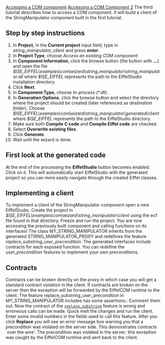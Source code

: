 [[Property:title|Accessing a COM component]]
[[Property:link_title|Accessing a COM Component]]
[[Property:weight|2]]
The third tutorial describes how to access a COM component. It will build a client of the <eiffel>StringManipulator</eiffel> component built in the first tutorial. 
==Step by step instructions==
#  In '''Project''', in the '''Current project''' input field, type in ''string_manipulator_client'' and press '''enter'''. 
#  In '''Project Type''', choose ''Access an existing COM component''. 
#  In '''Component Information''', click the browse button (the button with '''...''') and open the file ''$ISE_EIFFEL\examples\com\wizard\string_manipulator\string_manipulator.idl'' where ''$ISE_EIFFEL'' represents the path to the EiffelStudio installation directory. 
#  Click '''Next'''. 
#  In '''Component Type''', choose ''In-process (*.dll)''. 
#  In '''Generation Options''', click the browse button and select the directory where the project should be created (later referenced as ''destination folder''). Choose ''$ISE_EIFFEL\examples\com\wizard\string_manipulator\generated\client'' where ''$ISE_EIFFEL'' represents the path to the EiffelStudio directory. 
#  Make sure both '''Compile C code''' and '''Compile Eiffel code''' are checked. 
#  Select '''Overwrite existing files'''. 
#  Click '''Generate'''. 
#  Wait until the wizard is done. 

==First look at the generated code==
At the end of the processing the '''EiffelStudio''' button becomes enabled. Click on it. This will automatically start EiffelStudio with the generated project so you can more easily navigate through the created Eiffel classes. 
{{note| '''Note''': When accessing a COM component the EiffelCOM Wizard will generate a precompiled library which includes all the generated classes. This allows for easy browsing of the generated classes, however a precompilation project is read-only, so you need to start another EiffelStudio to reuse the generated classes. The interesting classes are all related to the coclass proxy <eiffel>STRING_MANIPULATOR_PROXY</eiffel>. The proxy is the Eiffel class that gives access to the component. Each feature on the proxy calls the corresponding interface function on the component. You can use the EiffelStudio opened by the wizard to browse through the generated classes and study the class hierarchy.}}

==Implementing a client==
To implement a client of the <eiffel>StringManipulator</eiffel> component open a new EiffelStudio. Create the project in ''$ISE_EIFFEL\examples\com\wizard\string_manipulator\client'' using the ecf file found in that directory. Freeze and run the project. You are now accessing the previously built component and calling functions on its interfaces! The class <eiffel>MY_STRING_MANIPULATOR</eiffel> inherits from the generated <eiffel>STRING_MANIPULATOR_PROXY</eiffel> and redefines the feature ''replace_substring_user_precondition''. The generated interfaces include contracts for each exposed function. You can redefine the ''user_precondition'' features to implement your own preconditions. 
{{note| '''Note''': If a COM component should be added to an existing client, the generated ecf file can be added as a library. }}

==Contracts==
Contracts can be broken directly on the proxy in which case you will get a standard contract violation in the client. If contracts are broken on the server then the exception will be forwarded by the EiffelCOM runtime to the client. The feature replace_substring_user_precondition in <eiffel>MY_STRING_MANIPULATOR</eiffel> includes has some assertions.: Comment them out. Now the contract of the <code> [[ref:libraries/base/reference/string_8_chart|replace_substring]]  </code> feature is wrong and erroneous calls can be made. Quick melt the changes and run the client. Enter some invalid numbers in the fields used to call this feature. After you click '''Replace''' you will see an error message box warning you that a precondition was violated on the server side. This demonstrates contracts `over the wire'. The precondition was violated in the server; this exception was caught by the EiffelCOM runtime and sent back to the client. 
{{seealso| '''See Also''' <br/>
[[Creating a new COM component|Creating a new COM component]]  <br/>
[[Creating a new component from an Eiffel project|Creating a new component from an Eiffel Project]]  }}





